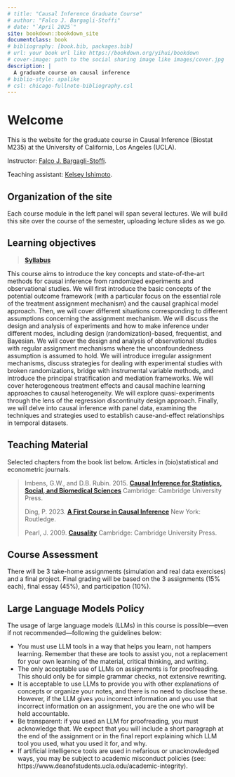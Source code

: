 ```yaml
--- 
# title: "Causal Inference Graduate Course"
# author: "Falco J. Bargagli-Stoffi"
# date: "`April 2025`"
site: bookdown::bookdown_site
documentclass: book
# bibliography: [book.bib, packages.bib]
# url: your book url like https://bookdown.org/yihui/bookdown
# cover-image: path to the social sharing image like images/cover.jpg
description: |
  A graduate course on causal inference
# biblio-style: apalike
# csl: chicago-fullnote-bibliography.csl
---
```


# Welcome {-}

This is the website for the graduate course in Causal Inference (Biostat M235) at the University of California, Los Angeles (UCLA).

Instructor: [Falco J. Bargagli-Stoffi](https://www.falcobargaglistoffi.com/).

Teaching assistant: [Kelsey Ishimoto](https://cch.ucla.edu/people/kelsey-ishimoto/).

## Organization of the site {-}

Each course module in the left panel will span several lectures. We will build this site over the course of the semester, uploading lecture slides as we go.

## Learning objectives {-}

> [**Syllabus**](assets/syllabus/syllabus_2025.pdf)

This course aims to introduce the key concepts and state-of-the-art methods for causal inference from randomized experiments and observational studies. We will first introduce the basic concepts of the potential outcome framework (with a particular focus on the essential role of the treatment assignment mechanism) and the causal graphical model approach. Then, we will cover different situations corresponding to different assumptions concerning the assignment mechanism. We will discuss the design and analysis of experiments and how to make inference under different modes, including design (randomization)-based, frequentist, and Bayesian. We will cover the design and analysis of observational studies with regular assignment mechanisms where the unconfoundedness assumption is assumed to hold. We will introduce irregular assignment mechanisms, discuss strategies for dealing with experimental studies with broken randomizations, bridge with instrumental variable methods, and introduce the principal stratification and mediation frameworks. We will cover heterogeneous treatment effects and causal machine learning approaches to causal heterogeneity. We will explore quasi-experiments through the lens of the regression discontinuity design approach. Finally, we will delve into causal inference with panel data, examining the techniques and strategies used to establish cause-and-effect relationships in temporal datasets.

## Teaching Material {-}

Selected chapters from the book list below. Articles in (bio)statistical and econometric journals.

> Imbens, G.W., and D.B. Rubin. 2015. [**Causal Inference for Statistics, Social, and Biomedical Sciences**](https://www.cambridge.org/core/books/causal-inference-for-statistics-social-and-biomedical-sciences/71126BE90C58F1A431FE9B2DD07938AB) Cambridge: Cambridge University Press.
>
> Ding, P. 2023. [**A First Course in Causal Inference**](https://www.routledge.com/A-First-Course-in-Causal-Inference/Ding/p/book/9781032364322) New York: Routledge.
>
> Pearl, J. 2009. [**Causality**](https://www.cambridge.org/core/books/causality/B0046844FAE10CBF274D4ACBDAEB5F5B) Cambridge: Cambridge University Press.

## Course Assessment {-}

There will be 3 take-home assignments (simulation and real data exercises) and a final project. Final grading will be based on the 3 assignments (15% each), final essay (45%), and participation (10%).

## Large Language Models Policy {-}

The usage of large language models (LLMs) in this course is possible—even if not recommended—following the guidelines below:

- You must use LLM tools in a way that helps you learn, not hampers learning. Remember that these are tools to assist you, not a replacement for your own learning of the material, critical thinking, and writing.
- The only acceptable use of LLMs on assignments is for proofreading. This should only be for simple grammar checks, not extensive rewriting.
- It is acceptable to use LLMs to provide you with other explanations of concepts or organize your notes, and there is no need to disclose these. However, if the LLM gives you incorrect information and you use that incorrect information on an assignment, you are the one who will be held accountable.
- Be transparent: if you used an LLM for proofreading, you must acknowledge that. We expect that you will include a short paragraph at the end of the assignment or in the final report explaining which LLM tool you used, what you used it for, and why.
- If artificial intelligence tools are used in nefarious or unacknowledged ways, you may be subject to academic misconduct policies (see: https://www.deanofstudents.ucla.edu/academic-integrity).

